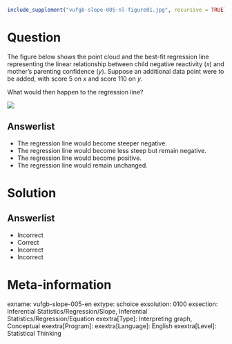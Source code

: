 ```r
include_supplement("vufgb-slope-005-nl-figure01.jpg", recursive = TRUE)
```

Question
========

The figure below shows the point cloud and the best-fit regression line representing the linear relationship between child negative reactivity (*x*) and mother's parenting confidence (*y*). Suppose an additional data point were to be added, with score 5 on *x* and score 110 on *y*.

What would then happen to the regression line?

![](vufgb-slope-005-nl-figure01.jpg)
  
Answerlist
----------
* The regression line would become steeper negative.
* The regression line would become less steep but remain negative.
* The regression line would become positive.
* The regression line would remain unchanged.

Solution
========

Answerlist
----------
* Incorrect
* Correct
* Incorrect
* Incorrect

Meta-information
================
exname: vufgb-slope-005-en
extype: schoice
exsolution: 0100
exsection: Inferential Statistics/Regression/Slope, Inferential Statistics/Regression/Equation
exextra[Type]: Interpreting graph, Conceptual
exextra[Program]: 
exextra[Language]: English
exextra[Level]: Statistical Thinking
